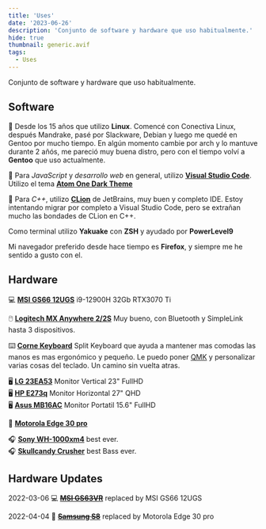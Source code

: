 ```yaml
---
title: 'Uses'
date: '2023-06-26'
description: 'Conjunto de software y hardware que uso habitualmente.'
hide: true
thumbnail: generic.avif
tags:
  - Uses
---
```


Conjunto de software y hardware que uso habitualmente.

## Software

🐧 Desde los 15 años que utilizo **Linux**. Comencé con Conectiva Linux,
después Mandrake, pasé por Slackware, Debian y luego me quedé en Gentoo por
mucho tiempo. En algún momento cambie por arch y lo mantuve durante 2 añós,
me pareció muy buena distro, pero con el tiempo volví a **Gentoo** que uso actualmente.

📝 Para _JavaScript_ y _desarrollo web_ en general, utilizo [**Visual
Studio Code**](https://code.visualstudio.com/). Utilizo el tema
[**Atom One Dark Theme**](https://marketplace.visualstudio.com/items?itemName=nacholaciar.tokyo-midnight)

📝 Para _C++_, utilizo [**CLion**](https://www.jetbrains.com/es-es/clion/)
de JetBrains, muy buen y completo IDE. Estoy intentando migrar por completo
a Visual Studio Code, pero se extrañan mucho las bondades de CLion en C++.

Como terminal utilizo **Yakuake** con **ZSH** y ayudado por **PowerLevel9**

Mi navegador preferido desde hace tiempo es **Firefox**, y siempre me he sentido a gusto con el.

## Hardware

💻 [**MSI GS66 12UGS**](https://us-store.msi.com/Stealth-GS66-12UGS-025) i9-12900H 32Gb RTX3070 Ti

🖱️ [**Logitech MX Anywhere 2/2S**](https://www.logitech.com/es-ar/product/mx-anywhere-2s-flow)
Muy bueno, con Bluetooth y SimpleLink hasta 3 dispositivos.

⌨️ [**Corne Keyboard**](https://github.com/foostan/crkbd) Split Keyboard que ayuda a mantener mas comodas las manos
es mas ergonómico y pequeño. Le puedo poner [QMK](https://qmk.fm/) y personalizar varias cosas del teclado.
Un camino sin vuelta atras.

🖥️ [**LG 23EA53**](https://www.lg.com/us/monitors/lg-23EA53V-P-led-monitor) Monitor Vertical 23" FullHD  
🖥️ [**HP E273q**](https://support.hp.com/id-en/document/c05807675) Monitor Horizontal 27" QHD  
🖥️ [**Asus MB16AC**](https://www.asus.com/latin/displays-desktops/monitors/zenscreen/zenscreen-mb16ac/) Monitor Portatil 15.6" FullHD

📱 [**Motorola Edge 30 pro**](https://www.motorola.es/smartphones-motorola-edge-30-pro/p?skuId=502)

🎧 [**Sony WH-1000xm4**](https://www.sony.com.ar/electronics/audifonos-banda-cabeza/wh-1000xm4) best ever.  
🎧 [**Skullcandy Crusher**](https://www.skullcandy.com/shop/headphones/bluetooth-headphones/crusher-wireless) best Bass ever.

## Hardware Updates

2022-03-06 💻 [**~~MSI GS63VR~~**](https://es.msi.com/Laptop/GS63VR-6RF-Stealth-Pro) replaced by MSI GS66 12UGS

2022-04-04 📱 [**~~Samsung S8~~**](https://www.samsung.com/ar/smartphones/galaxy-s8/) replaced by Motorola Edge 30 pro
